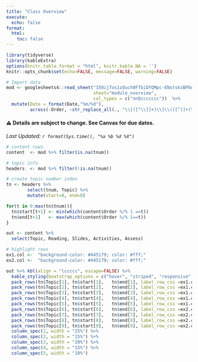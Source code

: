 ```yaml
---
title: "Class Overview"
execute: 
  echo: false
format: 
  html: 
    toc: false
---
```



```r
library(tidyverse)
library(kableExtra)
options(knitr.table.format = "html", knitr.kable.NA = '') 
knitr::opts_chunk$set(echo=FALSE, message=FALSE, warning=FALSE) 

# Import data
mod <- googlesheets4::read_sheet("150ij7os1zduch0FfbiDYQMpc-ENstskzBPOAlHJy4Do", 
                                 sheet="module_overview", 
                                 col_types = c("nnDccccccc"))  %>% 
  mutate(Date = format(Date,"%m/%d"), 
         across(-Order, ~str_replace_all(., "\\[([^\\]]+)\\]\\(([^)]+)\\)", '<a href="\\2\">\\1</a>')))
```

#### ⚠️ Details are subject to change. See Canvas for due dates. 

_Last Updated: `r format(Sys.time(), "%a %b %d %X")`_ 

```r
# content rows
content  <- mod %>% filter(is.na(tnum))

# topic info
headers  <- mod %>% filter(!is.na(tnum))

# create topic number index
tn <- headers %>% 
        select(tnum, Topic) %>%
        mutate(start=0, end=0)

for(t in 0:max(tn$tnum)){
  tn$start[t+1] <- min(which(content$Order %/% 1 ==t))
  tn$end[t+1]   <- max(which(content$Order %/% 1==t))
}

out <- content %>% 
  select(Topic, Reading, Slides, Activities, Assess) 

# highlight rows
ex1.col <-  "background-color: #445179; color: #fff;"
ex2.col <-  "background-color: #445179; color: #fff;"
```


```r
out %>% kbl(align = "lccccc", escape=FALSE) %>%
  kable_styling(bootstrap_options = c("hover", "striped", "responsive", "bordered")) %>% 
  pack_rows(tn$Topic[1], tn$start[1],   tn$end[1], label_row_css =ex1.col) %>% 
  pack_rows(tn$Topic[2], tn$start[2],   tn$end[2], label_row_css =ex1.col) %>%
  pack_rows(tn$Topic[3], tn$start[3],   tn$end[3], label_row_css =ex1.col) %>%
  pack_rows(tn$Topic[4], tn$start[4],   tn$end[4], label_row_css =ex1.col) %>%
  pack_rows(tn$Topic[5], tn$start[5],   tn$end[5], label_row_css =ex1.col) %>%
  pack_rows(tn$Topic[6], tn$start[6],   tn$end[6], label_row_css =ex2.col) %>%
  pack_rows(tn$Topic[7], tn$start[7],   tn$end[7], label_row_css =ex2.col) %>%
  pack_rows(tn$Topic[8], tn$start[8],   tn$end[8], label_row_css =ex2.col) %>%
  pack_rows(tn$Topic[9], tn$start[9],   tn$end[9], label_row_css =ex2.col) %>%
  column_spec(1, width = "25%") %>%
  column_spec(2, width = "15%") %>%
  column_spec(3, width = "20%") %>% 
  column_spec(4, width = "15%") %>%
  column_spec(5, width = "10%") 
```
